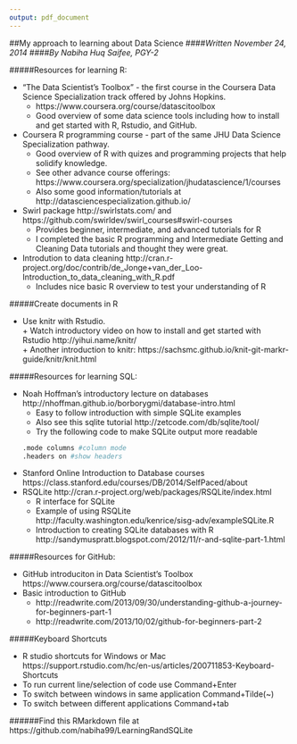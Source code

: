 ```yaml
---
output: pdf_document
---
```

##My approach to learning about Data Science
####*Written November 24, 2014*
####*By Nabiha Huq Saifee, PGY-2*

#####Resources for learning R:  

* "The Data Scientist’s Toolbox" - the first course in the Coursera Data Science Specialization track offered by Johns Hopkins.  
    + https://www.coursera.org/course/datascitoolbox
    + Good overview of some data science tools including how to install and get started with R, Rstudio, and GitHub.
    
* Coursera R programming course - part of the same JHU Data Science Specialization pathway.    
    + Good overview of R with quizes and programming projects that help solidify knowledge. 
    + See other advance course offerings: https://www.coursera.org/specialization/jhudatascience/1/courses
    + Also some good information/tutorials at http://datasciencespecialization.github.io/
    
* Swirl package http://swirlstats.com/ and https://github.com/swirldev/swirl_courses#swirl-courses  
    + Provides beginner, intermediate, and advanced tutorials for R  
    + I completed the basic R programming and Intermediate Getting and Cleaning Data tutorials and thought they were great.
     
* Introdution to data cleaning http://cran.r-project.org/doc/contrib/de_Jonge+van_der_Loo-Introduction_to_data_cleaning_with_R.pdf  
     +  Includes nice basic R overview to test your understanding of R

#####Create documents in R

* Use knitr with Rstudio.   
      + Watch introductory video on how to install and get started with Rstudio http://yihui.name/knitr/  
      + Another introduction to knitr: https://sachsmc.github.io/knit-git-markr-guide/knitr/knit.html
     
#####Resources for learning SQL: 

  * Noah Hoffman's introductory lecture on databases http://nhoffman.github.io/borborygmi/database-intro.html  
    + Easy to follow introduction with simple SQLite examples
    + Also see this sqlite tutorial http://zetcode.com/db/sqlite/tool/
    + Try the following code to make SQLite output more readable   
```r
.mode columns #column mode
.headers on #show headers
``` 
  * Stanford Online Introduction to Database courses https://class.stanford.edu/courses/DB/2014/SelfPaced/about  
  * RSQLite http://cran.r-project.org/web/packages/RSQLite/index.html
    + R interface for SQLite
    + Example of using RSQLite http://faculty.washington.edu/kenrice/sisg-adv/exampleSQLite.R
    + Introduction to creating SQLite databases with R http://sandymuspratt.blogspot.com/2012/11/r-and-sqlite-part-1.html
    
#####Resources for GitHub:  

  * GitHub introduciton in Data Scientist's Toolbox https://www.coursera.org/course/datascitoolbox 
  * Basic introduction to GitHub  
    + http://readwrite.com/2013/09/30/understanding-github-a-journey-for-beginners-part-1  
    + http://readwrite.com/2013/10/02/github-for-beginners-part-2  
  
#####Keyboard Shortcuts

* R studio shortcuts for Windows or Mac https://support.rstudio.com/hc/en-us/articles/200711853-Keyboard-Shortcuts
* To run current line/selection of code use Command+Enter
* To switch between windows in same application Command+Tilde(~)
* To switch between different applications Command+tab

######Find this RMarkdown file at https://github.com/nabiha99/LearningRandSQLite


